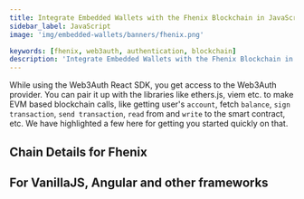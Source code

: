 ```yaml
---
title: Integrate Embedded Wallets with the Fhenix Blockchain in JavaScript
sidebar_label: JavaScript
image: 'img/embedded-wallets/banners/fhenix.png'

keywords: [fhenix, web3auth, authentication, blockchain]
description: 'Integrate Embedded Wallets with the Fhenix Blockchain in Javascript | Embedded Wallets'
---
```



While using the Web3Auth React SDK, you get access to the Web3Auth provider. You can pair it up with the libraries like ethers.js, viem etc. to make EVM based blockchain calls, like getting user's `account`, fetch `balance`, `sign transaction`, `send transaction`, `read` from and `write` to the smart contract, etc. We have highlighted a few here for getting you started quickly on that.

## Chain Details for Fhenix

<ChainDetailsFhenix />

## For VanillaJS, Angular and other frameworks

<JsBlockchainMethods />
